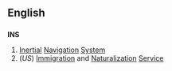 ==English==
==={{initialism}}===
'''INS'''

#[[Inertia]]l [[Navigation]] [[System]]
#(''US'') [[Immigration]] and [[Naturalization]] [[Service]]